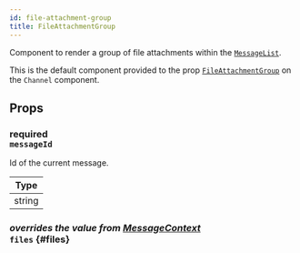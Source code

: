 ```yaml
---
id: file-attachment-group
title: FileAttachmentGroup
---
```



Component to render a group of file attachments within the [`MessageList`](./message-list.mdx).

This is the default component provided to the prop [`FileAttachmentGroup`](../../core-components/channel#fileattachmentgroup) on the `Channel` component.

## Props

### <div class="label description required">required</div> `messageId`

Id of the current message.

| Type   |
| ------ |
| string |

### <div class="label description">_overrides the value from [MessageContext](../../contexts/message-context#files)_</div> `files` {#files}

<Files />
